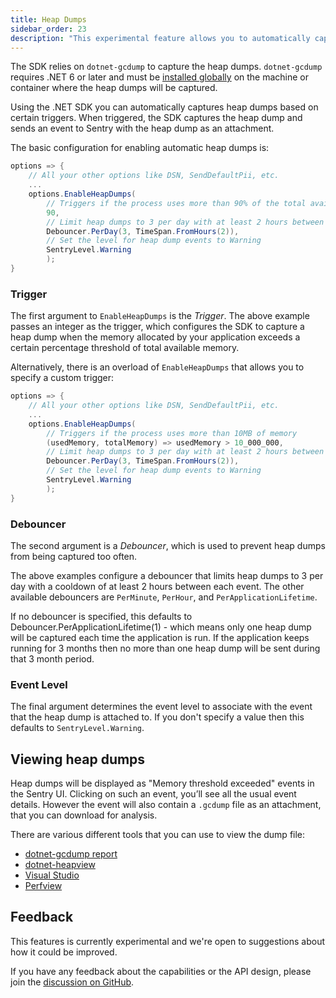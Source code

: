 ```yaml
---
title: Heap Dumps
sidebar_order: 23
description: "This experimental feature allows you to automatically capture heap dumps for your application."
---
```


<Alert>

The SDK relies on `dotnet-gcdump` to capture the heap dumps. `dotnet-gcdump` requires .NET 6 or later and must be [installed globally](https://learn.microsoft.com/en-us/dotnet/core/diagnostics/dotnet-gcdump#install) on the machine or container where the heap dumps will be captured.

</Alert>

Using the .NET SDK you can automatically captures heap dumps based on certain triggers. When triggered, the SDK captures the heap dump and sends an event to Sentry with the heap dump as an attachment.

The basic configuration for enabling automatic heap dumps is:

```csharp
options => {
    // All your other options like DSN, SendDefaultPii, etc.
    ...
    options.EnableHeapDumps(
        // Triggers if the process uses more than 90% of the total available memory
        90,
        // Limit heap dumps to 3 per day with at least 2 hours between each event
        Debouncer.PerDay(3, TimeSpan.FromHours(2)),
        // Set the level for heap dump events to Warning
        SentryLevel.Warning
        );
}
```

### Trigger

The first argument to `EnableHeapDumps` is the *Trigger*. The above example passes an integer as the trigger, which configures the SDK to capture a heap dump when the memory allocated by your application exceeds a certain percentage threshold of total available memory.

Alternatively, there is an overload of `EnableHeapDumps` that allows you to specify a custom trigger:

```csharp
options => {
    // All your other options like DSN, SendDefaultPii, etc.
    ...
    options.EnableHeapDumps(
        // Triggers if the process uses more than 10MB of memory
        (usedMemory, totalMemory) => usedMemory > 10_000_000,
        // Limit heap dumps to 3 per day with at least 2 hours between each event
        Debouncer.PerDay(3, TimeSpan.FromHours(2)),
        // Set the level for heap dump events to Warning
        SentryLevel.Warning
        );
}
```

### Debouncer

The second argument is a *Debouncer*, which is used to prevent heap dumps from being captured too often.

The above examples configure a debouncer that limits heap dumps to 3 per day with a cooldown of at least 2 hours between each event. The other available debouncers are `PerMinute`, `PerHour`, and `PerApplicationLifetime`.

If no debouncer is specified, this defaults to Debouncer.PerApplicationLifetime(1) - which means only one heap dump will be captured each time the application is run. If the application keeps running for 3 months then no more than one heap dump will be sent during that 3 month period.

### Event Level

The final argument determines the event level to associate with the event that the heap dump is attached to. If you don't specify a value then this defaults to `SentryLevel.Warning`.

## Viewing heap dumps

Heap dumps will be displayed as "Memory threshold exceeded" events in the Sentry UI. Clicking on such an event, you’ll see all the usual event details. However the event will also contain a `.gcdump` file as an attachment, that you can download for analysis.

There are various different tools that you can use to view the dump file:
- [dotnet-gcdump report](https://learn.microsoft.com/en-us/dotnet/core/diagnostics/dotnet-gcdump)
- [dotnet-heapview](https://github.com/getsentry/dotnet-heapview)
- [Visual Studio](https://devblogs.microsoft.com/dotnet/collecting-and-analyzing-memory-dumps/)
- [Perfview](https://github.com/microsoft/perfview)

## Feedback

This features is currently experimental and we're open to suggestions about how it could be improved.

If you have any feedback about the capabilities or the API design, please join the [discussion on GitHub](https://github.com/getsentry/sentry-dotnet/discussions/3885).
